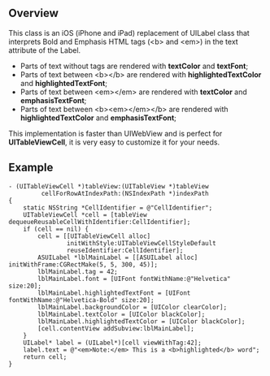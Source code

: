 == Overview ==
This class is an iOS (iPhone and iPad) replacement of UILabel class that interprets Bold and Emphasis HTML tags (&lt;b&gt; and &lt;em&gt;) in the text attribute of the Label.

<ul>
<li>Parts of text without tags are rendered with '''textColor''' and '''textFont''';</li>
<li>Parts of text between &lt;b&gt;&lt;/b&gt; are rendered with '''highlightedTextColor''' and '''highlightedTextFont''';</li>
<li>Parts of text between &lt;em&gt;&lt;/em&gt; are rendered with '''textColor''' and '''emphasisTextFont''';</li>
<li>Parts of text between &lt;b&gt;&lt;em&gt;&lt;/em&gt;&lt;/b&gt; are rendered with '''highlightedTextColor''' and '''emphasisTextFont''';</li>
</ul>

This implementation is faster than UIWebView and is perfect for '''UITableViewCell''', it is very easy to customize it for your needs.

== Example ==

<pre>
- (UITableViewCell *)tableView:(UITableView *)tableView 
         cellForRowAtIndexPath:(NSIndexPath *)indexPath 
{
    static NSString *CellIdentifier = @"CellIdentifier";
    UITableViewCell *cell = [tableView dequeueReusableCellWithIdentifier:CellIdentifier];
    if (cell == nil) {
        cell = [[UITableViewCell alloc]
                initWithStyle:UITableViewCellStyleDefault
                reuseIdentifier:CellIdentifier];
        ASUILabel *lblMainLabel = [[ASUILabel alloc] initWithFrame:CGRectMake(5, 5, 300, 45)];
        lblMainLabel.tag = 42;
        lblMainLabel.font = [UIFont fontWithName:@"Helvetica" size:20];
        lblMainLabel.highlightedTextFont = [UIFont fontWithName:@"Helvetica-Bold" size:20];
        lblMainLabel.backgroundColor = [UIColor clearColor];
        lblMainLabel.textColor = [UIColor blackColor];
        lblMainLabel.highlightedTextColor = [UIColor blackColor];
        [cell.contentView addSubview:lblMainLabel];
    }
    UILabel* label = (UILabel*)[cell viewWithTag:42];
    label.text = @"<em>Note:</em> This is a <b>highlighted</b> word";
    return cell;
}
</pre>
